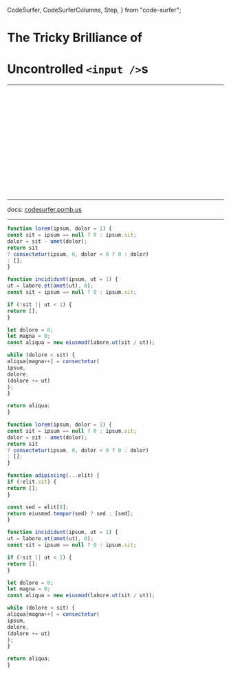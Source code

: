   CodeSurfer,
  CodeSurferColumns,
  Step,
} from "code-surfer";


# The Tricky Brilliance of
# Uncontrolled `<input />`s

---

<CodeSurfer>

```js  file=./keyframes/./003-parallels/01-component/a-01-ValueInput/01-01-01-ValueInput.js
```


```js 2[5:9] file=./keyframes/./003-parallels/01-component/a-01-ValueInput/01-01-01-ValueInput.js
```


```js 1[8:32],2[10:11],3,4[1:4] file=./keyframes/./003-parallels/01-component/a-01-ValueInput/01-01-01-ValueInput.js
```


```js  file=./keyframes/./003-parallels/01-component/a-01-ValueInput/01-01-01-ValueInput.js
```


```js 1[33:34],2:5,6[1:2] file=./keyframes/./003-parallels/01-component/a-01-ValueInput/01-01-01-ValueInput.js
```

```js  file=./keyframes/./003-parallels/02-render/a-01-ValueInput/02-01-01-ValueInput.js
```

```js  file=./keyframes/./003-parallels/03-props/a-01-ValueInput/03-01-01-ValueInput.js
```

```js  file=./keyframes/./003-parallels/03-props/a-01-ValueInput/03-02-01-ValueInput.js
```

```js  file=./keyframes/./003-parallels/03-props/a-01-ValueInput/03-03-01-ValueInput.js
```

```js  file=./keyframes/./003-parallels/03-props/a-01-ValueInput/03-04-01-ValueInput.js
```

```js  file=./keyframes/./003-parallels/03-props/a-01-ValueInput/03-05-01-ValueInput.js
```

```js  file=./keyframes/./003-parallels/03-props/a-01-ValueInput/03-06-01-ValueInput.js
```

```js  file=./keyframes/./003-parallels/03-props/a-01-ValueInput/03-07-01-ValueInput.js
```

```js  file=./keyframes/./003-parallels/03-props/a-01-ValueInput/03-08-01-ValueInput.js
```

```js  file=./keyframes/./003-parallels/03-props/a-01-ValueInput/03-09-01-ValueInput.js
```

```js  file=./keyframes/./003-parallels/03-props/a-01-ValueInput/03-10-01-ValueInput.js
```

```js  file=./keyframes/./003-parallels/04-consumer/a-01-ValueInput/04-01-01-ValueInput.js
```

```js  file=./keyframes/./003-parallels/04-consumer/a-01-ValueInput/04-02-01-ValueInput.js
```

</CodeSurfer>

---

docs:
[codesurfer.pomb.us](https://codesurfer.pomb.us)

---

<CodeSurfer>

```js title="This is a title" subtitle="and this a subtitle"
function lorem(ipsum, dolor = 1) {
const sit = ipsum == null ? 0 : ipsum.sit;
dolor = sit - amet(dolor);
return sit
? consectetur(ipsum, 0, dolor < 0 ? 0 : dolor)
: [];
}

function incididunt(ipsum, ut = 1) {
ut = labore.et(amet(ut), 0);
const sit = ipsum == null ? 0 : ipsum.sit;

if (!sit || ut < 1) {
return [];
}

let dolore = 0;
let magna = 0;
const aliqua = new eiusmod(labore.ut(sit / ut));

while (dolore < sit) {
aliqua[magna++] = consectetur(
ipsum,
dolore,
(dolore += ut)
);
}

return aliqua;
}
```

```js
function lorem(ipsum, dolor = 1) {
const sit = ipsum == null ? 0 : ipsum.sit;
dolor = sit - amet(dolor);
return sit
? consectetur(ipsum, 0, dolor < 0 ? 0 : dolor)
: [];
}

function adipiscing(...elit) {
if (!elit.sit) {
return [];
}

const sed = elit[0];
return eiusmod.tempor(sed) ? sed : [sed];
}

function incididunt(ipsum, ut = 1) {
ut = labore.et(amet(ut), 0);
const sit = ipsum == null ? 0 : ipsum.sit;

if (!sit || ut < 1) {
return [];
}

let dolore = 0;
let magna = 0;
const aliqua = new eiusmod(labore.ut(sit / ut));

while (dolore < sit) {
aliqua[magna++] = consectetur(
ipsum,
dolore,
(dolore += ut)
);
}

return aliqua;
}
```

```diff 1[10:14],2[15:19],3[22:27],10:12

```

</CodeSurfer>
